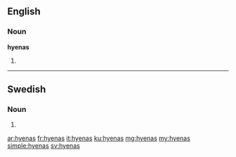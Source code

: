 ==English==

===Noun===
'''hyenas'''

# {{plural of|[[hyena]]}}

----

==Swedish==

===Noun===
{{head|sv|noun form}}

# {{sv-noun-form-indef-gen|hyena}}

[[ar:hyenas]]
[[fr:hyenas]]
[[it:hyenas]]
[[ku:hyenas]]
[[mg:hyenas]]
[[my:hyenas]]
[[simple:hyenas]]
[[sv:hyenas]]